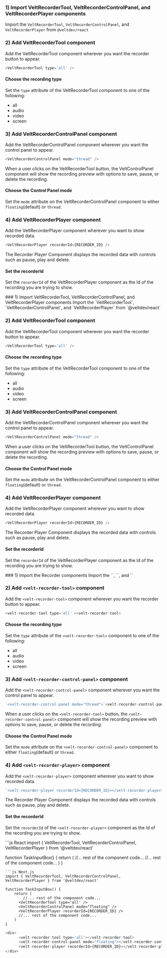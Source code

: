 <Tabs>
  <Tab title="React">

### 1) Import VeltRecorderTool, VeltRecorderControlPanel, and VeltRecorderPlayer components
Import the `VeltRecorderTool`, `VeltRecorderControlPanel`, and `VeltRecorderPlayer` from `@veltdev/react`

### 2) Add VeltRecorderTool component
Add the VeltRecorderTool component wherever you want the recorder button to appear. 

```js
<VeltRecorderTool type='all' />
```

#### Choose the recording type

Set the `type` attribute of the VeltRecorderTool component to one of the following:
 - all
 - audio 
 - video
 - screen

### 3) Add VeltRecorderControlPanel component
Add the VeltRecorderControlPanel component wherever you want the control panel to appear.

```js
<VeltRecorderControlPanel mode="thread" />
```

When a user clicks on the VeltRecorderTool button, the VeltControlPanel component will show the recording preview with options to save, pause, or delete the recording.


#### Choose the Control Panel mode
Set the `mode` attribute on the VeltRecorderControlPanel component to either `floating`(default) or `thread`. 

### 4) Add VeltRecorderPlayer component
Add the VeltRecorderPlayer component wherever you want to show recorded data.

```js
<VeltRecorderPlayer recorderId={RECORDER_ID} />
```

The Recorder Player Component displays the recorded data with controls such as pause, play and delete.

#### Set the recorderId
Set the `recorderId` of the VeltRecorderPlayer component as the Id of the recording you are trying to show.



  </Tab>
  <Tab title="Next.js">
### 1) Import VeltRecorderTool, VeltRecorderControlPanel, and VeltRecorderPlayer components
Import the `VeltRecorderTool`, `VeltRecorderControlPanel`, and `VeltRecorderPlayer` from `@veltdev/react`

### 2) Add VeltRecorderTool component
Add the VeltRecorderTool component wherever you want the recorder button to appear. 

```js
<VeltRecorderTool type='all' />
```

#### Choose the recording type

Set the `type` attribute of the VeltRecorderTool component to one of the following:
 - all
 - audio 
 - video
 - screen

### 3) Add VeltRecorderControlPanel component
Add the VeltRecorderControlPanel component wherever you want the control panel to appear.

```js
<VeltRecorderControlPanel mode="thread" />
```

When a user clicks on the VeltRecorderTool button, the VeltControlPanel component will show the recording preview with options to save, pause, or delete the recording.


#### Choose the Control Panel mode
Set the `mode` attribute on the VeltRecorderControlPanel component to either `floating`(default) or `thread`. 

### 4) Add VeltRecorderPlayer component
Add the VeltRecorderPlayer component wherever you want to show recorded data.

```js
<VeltRecorderPlayer recorderId={RECORDER_ID} />
```

The Recorder Player Component displays the recorded data with controls such as pause, play and delete.

#### Set the recorderId
Set the `recorderId` of the VeltRecorderPlayer component as the Id of the recording you are trying to show.



  </Tab>
  <Tab title="HTML">
### 1) Import the Recorder components
Import the `<velt-recorder-tool>`, `<velt-recorder-control-panel>`, and `<velt-recorder-player>`

### 2) Add `<velt-recorder-tool>` component
Add the `<velt-recorder-tool>` component wherever you want the recorder button to appear. 

```js
<velt-recorder-tool type='all' ><velt-recorder-tool>
```

#### Choose the recording type

Set the `type` attribute of the `<velt-recorder-tool>` component to one of the following:
 - all
 - audio 
 - video
 - screen

### 3) Add `<velt-recorder-control-panel>` component
Add the `<velt-recorder-control-panel>` component wherever you want the control panel to appear.

```js
`<velt-recorder-control-panel mode="thread">`<velt-recorder-control-panel>`
```

When a user clicks on the `<velt-recorder-tool>` button, the `<velt-recorder-control-panel>` component will show the recording preview with options to save, pause, or delete the recording.


#### Choose the Control Panel mode
Set the `mode` attribute on the `<velt-recorder-control-panel>` component to either `floating`(default) or `thread`. 

### 4) Add `<velt-recorder-player>` component
Add the `<velt-recorder-player>` component wherever you want to show recorded data.

```js
`<velt-recorder-player recorderId={RECORDER_ID}></velt-recorder-player>
```

The Recorder Player Component displays the recorded data with controls such as pause, play and delete.

#### Set the recorderId
Set the `recorderId` of the `<velt-recorder-player>` component as the Id of the recording you are trying to show.



  </Tab>
</Tabs>



<RequestExample>
```js React
import { VeltRecorderTool, VeltRecorderControlPanel, VeltRecorderPlayer } from '@veltdev/react'

function TaskInputBox() {
    return (
    	//... rest of the component code...
      <VeltRecorderTool type='all' />
      <VeltRecorderControlPanel mode="floating" />
      <VeltRecorderPlayer recorderId={RECORDER_ID} />
      //... rest of the component code...
    )
}
```
```js Next.js
import { VeltRecorderTool, VeltRecorderControlPanel, VeltRecorderPlayer } from '@veltdev/react'

function TaskInputBox() {
    return (
    	//... rest of the component code...
      <VeltRecorderTool type='all' />
      <VeltRecorderControlPanel mode="floating" />
      <VeltRecorderPlayer recorderId={RECORDER_ID} />
      //... rest of the component code...
    )
}
```
```js HTML
<div>
      <velt-recorder-tool type='all'></velt-recorder-tool>
      <velt-recorder-control-panel mode="floating"></velt-recorder-control-panel>
      <velt-recorder-player recorderId={RECORDER_ID}></velt-recorder-player>
</div>
    
```
</RequestExample>

